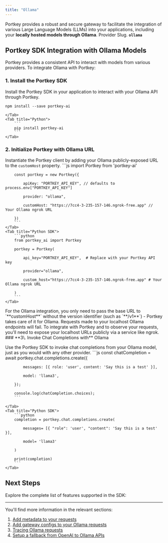 ```yaml
---
title: "Ollama"
---
```


Portkey provides a robust and secure gateway to facilitate the integration of various Large Language Models (LLMs) into your applications, including your **locally hosted models through Ollama**.
<Note>
Provider Slug. **`ollama`**
</Note>
## Portkey SDK Integration with Ollama Models

Portkey provides a consistent API to interact with models from various providers. To integrate Ollama with Portkey:

### 1\. Install the Portkey SDK

Install the Portkey SDK in your application to interact with your Ollama API through Portkey.
<Tabs>
    <Tab title="NodeJS">

```
npm install --save portkey-ai
```
    </Tab>
    <Tab title="Python">
        ```
        pip install portkey-ai
        ```
    </Tab>

  </Tabs>



### 2\. Initialize Portkey with Ollama URL

Instantiate the Portkey client by adding your Ollama publicly-exposed URL to the `customHost` property.
<Tabs>
    <Tab title="NodeJS SDK">
        ```js
        import Portkey from 'portkey-ai'


        const portkey = new Portkey({

            apiKey: "PORTKEY_API_KEY", // defaults to process.env["PORTKEY_API_KEY"]

            provider: "ollama",

            customHost: "https://7cc4-3-235-157-146.ngrok-free.app" // Your Ollama ngrok URL

        })
        ```
    </Tab>
    <Tab title="Python SDK">
        ```python
        from portkey_ai import Portkey

        portkey = Portkey(

            api_key="PORTKEY_API_KEY",  # Replace with your Portkey API key

            provider="ollama",

            custom_host="https://7cc4-3-235-157-146.ngrok-free.app" # Your Ollama ngrok URL

        )
        ```
    </Tab>

  </Tabs>


<Note>
For the Ollama integration, you only need to pass the base URL to `**customHost**` without the version identifier (such as `**/v1**`) - Portkey takes care of it for Ollama.
</Note>
<Warning>
Requests made to your localhost Ollama endpoints will fail. To integrate with Portkey and to observe your requests, you'll need to expose your localhost URLs publicly via a service like ngrok.
</Warning>
### **3\. Invoke Chat Completions with** Ollama

Use the Portkey SDK to invoke chat completions from your Ollama model, just as you would with any other provider.
<Tabs>
    <Tab title="NodeJS SDK">
        ```js
        const chatCompletion = await portkey.chat.completions.create({

            messages: [{ role: 'user', content: 'Say this is a test' }],

            model: 'llama3',

        });

        console.log(chatCompletion.choices);
        ```

    </Tab>
    <Tab title="Python SDK">
        ```python
        completion = portkey.chat.completions.create(

            messages= [{ "role": 'user', "content": 'Say this is a test' }],

            model= 'llama3'

        )

        print(completion)
        ```
    </Tab>

  </Tabs>


## Next Steps

Explore the complete list of features supported in the SDK:
<Card title="SDK" href="/docs/api-reference/portkey-sdk-client">
</Card>

---

You'll find more information in the relevant sections:

1. [Add metadata to your requests](/docs/product/observability/metadata)
2. [Add gateway configs to your Ollama requests](/docs/product/ai-gateway/universal-api#ollama-in-configs)
3. [Tracing Ollama requests](/docs/product/observability/traces)
4. [Setup a fallback from OpenAI to Ollama APIs](/docs/product/ai-gateway/fallbacks)
